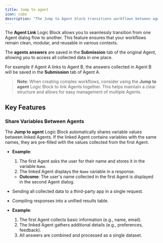 ```yaml
---
title: Jump to agent
icon: cube
description: "The Jump to Agent block transitions workflows between agents, sharing variables and maintaining modular, reusable structures."
---
```

The **Agent Link** Logic Block allows you to seamlessly transition from one Agent dialog flow to another. This feature ensures that your workflows remain clean, modular, and reusable in various contexts.

The **agents answers** are saved in the **Submission** tab of the original Agent, allowing you to access all collected data in one place.

For example if Agent A links to Agent B, the answers collected in Agent B will be saved in the **Submission** tab of Agent A.

>**Note**: When creating complex workflows, consider using the **Jump to agent** Logic Block to link Agents together. This helps maintain a clear structure and allows for easy management of multiple Agents.

## Key Features

### Share Variables Between Agents

The **Jump to agent** Logic Block automatically shares variable values between linked Agents. If the linked Agent contains variables with the same names, they are pre-filled with the values collected from the first Agent.

- **Example**:
  1. The first Agent asks the user for their name and stores it in the variable `Name`.
  2. The linked Agent displays the `Name` variable in a response.
  - **Outcome**: The user's name collected in the first Agent is displayed in the second Agent dialog.

- Sending all collected data to a third-party app in a single request.
- Compiling responses into a unified results table.

- **Example**:
  1. The first Agent collects basic information (e.g., name, email).
  2. The linked Agent gathers additional details (e.g., preferences, feedback).
  3. All answers are combined and processed as a single dataset.

